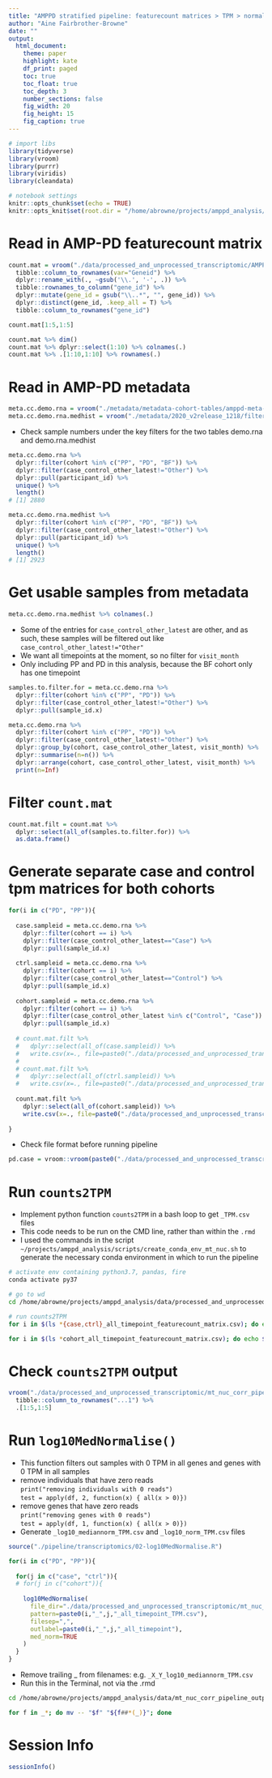 ```yaml
---
title: "AMPPD stratified pipeline: featurecount matrices > TPM > normalisation > generate PEER factors and correlate to metadata"
author: "Aine Fairbrother-Browne"
date: ""
output: 
  html_document:
    theme: paper
    highlight: kate
    df_print: paged
    toc: true
    toc_float: true
    toc_depth: 3
    number_sections: false  
    fig_width: 20
    fig_height: 15
    fig_caption: true
---
```


```r

# import libs
library(tidyverse)
library(vroom)
library(purrr)
library(viridis)
library(cleandata)

# notebook settings 
knitr::opts_chunk$set(echo = TRUE)
knitr::opts_knit$set(root.dir = "/home/abrowne/projects/amppd_analysis/")

```

# Read in AMP-PD featurecount matrix  

```r

count.mat = vroom("./data/processed_and_unprocessed_transcriptomic/AMPPD_featurecounts_dataframe.csv", show_col_types = FALSE) %>%
  tibble::column_to_rownames(var="Geneid") %>% 
  dplyr::rename_with(., ~gsub('\\.', '-', .)) %>% 
  tibble::rownames_to_column("gene_id") %>% 
  dplyr::mutate(gene_id = gsub("\\..*", "", gene_id)) %>%
  dplyr::distinct(gene_id, .keep_all = T) %>%
  tibble::column_to_rownames("gene_id")

count.mat[1:5,1:5]

```

```r

count.mat %>% dim()
count.mat %>% dplyr::select(1:10) %>% colnames(.)
count.mat %>% .[1:10,1:10] %>% rownames(.)

```

# Read in AMP-PD metadata  

```r

meta.cc.demo.rna = vroom("./metadata/metadata-cohort-tables/amppd-meta-cc-demo-rnaseq.csv", show_col_types = FALSE)
meta.cc.demo.rna.medhist = vroom("./metadata/2020_v2release_1218/filtered/amppd-meta-cc-demo-rnaseq-medhist-variable-missing-n=25-filt.csv", show_col_types = FALSE)

```

* Check sample numbers under the key filters for the two tables demo.rna and demo.rna.medhist  

```r

meta.cc.demo.rna %>% 
  dplyr::filter(cohort %in% c("PP", "PD", "BF")) %>% 
  dplyr::filter(case_control_other_latest!="Other") %>% 
  dplyr::pull(participant_id) %>% 
  unique() %>% 
  length()
# [1] 2880

meta.cc.demo.rna.medhist %>% 
  dplyr::filter(cohort %in% c("PP", "PD", "BF")) %>% 
  dplyr::filter(case_control_other_latest!="Other") %>% 
  dplyr::pull(participant_id) %>% 
  unique() %>% 
  length()
# [1] 2923

```

# Get usable samples from metadata  

```r

meta.cc.demo.rna.medhist %>% colnames(.)

```

* Some of the entries for `case_control_other_latest` are other, and as such, these samples will be filtered out like `case_control_other_latest!="Other"`  
* We want all timepoints at the moment, so no filter for `visit_month`  
* Only including PP and PD in this analysis, because the BF cohort only has one timepoint  

```r

samples.to.filter.for = meta.cc.demo.rna %>% 
  dplyr::filter(cohort %in% c("PP", "PD")) %>% 
  dplyr::filter(case_control_other_latest!="Other") %>% 
  dplyr::pull(sample_id.x)

```

```r

meta.cc.demo.rna %>% 
  dplyr::filter(cohort %in% c("PP", "PD")) %>% 
  dplyr::filter(case_control_other_latest!="Other") %>% 
  dplyr::group_by(cohort, case_control_other_latest, visit_month) %>% 
  dplyr::summarise(n=n()) %>% 
  dplyr::arrange(cohort, case_control_other_latest, visit_month) %>% 
  print(n=Inf)

```

# Filter `count.mat`  

```r

count.mat.filt = count.mat %>% 
  dplyr::select(all_of(samples.to.filter.for)) %>% 
  as.data.frame()

```

# Generate separate case and control tpm matrices for both cohorts  

```r

for(i in c("PD", "PP")){
  
  case.sampleid = meta.cc.demo.rna %>% 
    dplyr::filter(cohort == i) %>% 
    dplyr::filter(case_control_other_latest=="Case") %>% 
    dplyr::pull(sample_id.x)
  
  ctrl.sampleid = meta.cc.demo.rna %>% 
    dplyr::filter(cohort == i) %>% 
    dplyr::filter(case_control_other_latest=="Control") %>% 
    dplyr::pull(sample_id.x)
  
  cohort.sampleid = meta.cc.demo.rna %>% 
    dplyr::filter(cohort == i) %>% 
    dplyr::filter(case_control_other_latest %in% c("Control", "Case")) %>% 
    dplyr::pull(sample_id.x)
  
  # count.mat.filt %>%
  #   dplyr::select(all_of(case.sampleid)) %>%
  #   write.csv(x=., file=paste0("./data/processed_and_unprocessed_transcriptomic/",i,"_case_all_timepoint_featurecount_matrix.csv"))
  # 
  # count.mat.filt %>%
  #   dplyr::select(all_of(ctrl.sampleid)) %>%
  #   write.csv(x=., file=paste0("./data/processed_and_unprocessed_transcriptomic/",i,"_ctrl_all_timepoint_featurecount_matrix.csv"))
  
  count.mat.filt %>%
    dplyr::select(all_of(cohort.sampleid)) %>%
    write.csv(x=., file=paste0("./data/processed_and_unprocessed_transcriptomic/",i,"_cohort_all_timepoint_featurecount_matrix.csv"))
  
}

```

* Check file format before running pipeline  

```r

pd.case = vroom::vroom(paste0("./data/processed_and_unprocessed_transcriptomic/PD_case_all_timepoint_featurecount_matrix.csv"))

```


# Run `counts2TPM`  

* Implement python function `counts2TPM` in a bash loop to get `_TPM.csv` files  
* This code needs to be run on the CMD line, rather than within the `.rmd`  
* I used the commands in the script `~/projects/amppd_analysis/scripts/create_conda_env_mt_nuc.sh` to generate the necessary conda environment in which to run the pipeline  

```bash

# activate env containing python3.7, pandas, fire
conda activate py37 

# go to wd
cd /home/abrowne/projects/amppd_analysis/data/processed_and_unprocessed_transcriptomic  

# run counts2TPM
for i in $(ls *{case,ctrl}_all_timepoint_featurecount_matrix.csv); do echo $i; study_label=${i%%_feature*}; python3.7 /home/abrowne/projects/amppd_analysis/pipeline/transcriptomics/01-counts2TPM.py --file_dir="./" --gene_length_dir="/home/abrowne/projects/amppd_analysis/data/amppd_gene_lengths.csv" --pattern=$i --filesep="," --outdir="./mt_nuc_corr_pipeline_output/all_timepoints/" --outlabel=$study_label; done

for i in $(ls *cohort_all_timepoint_featurecount_matrix.csv); do echo $i; study_label=${i%%_feature*}; python3.7 /home/abrowne/projects/amppd_analysis/pipeline/transcriptomics/01-counts2TPM.py --file_dir="./" --gene_length_dir="/home/abrowne/projects/amppd_analysis/data/amppd_gene_lengths.csv" --pattern=$i --filesep="," --outdir="./mt_nuc_corr_pipeline_output/all_timepoints/" --outlabel=$study_label; done

```

# Check `counts2TPM` output  

```r

vroom("./data/processed_and_unprocessed_transcriptomic/mt_nuc_corr_pipeline_output/all_timepoints/PD_ctrl_all_timepoint_TPM.csv", show_col_types = FALSE) %>% 
  tibble::column_to_rownames("...1") %>% 
  .[1:5,1:5]

```

# Run `log10MedNormalise()`  

* This function filters out samples with 0 TPM in all genes and genes with 0 TPM in all samples  
* remove individuals that have zero reads  
`print("removing individuals with 0 reads")`  
`test = apply(df, 2, function(x) { all(x > 0)})`  
* remove genes that have zero reads  
`print("removing genes with 0 reads")`  
`test = apply(df, 1, function(x) { all(x > 0)})`    
* Generate `_log10_mediannorm_TPM.csv` and `_log10_norm_TPM.csv` files  


```r

source("./pipeline/transcriptomics/02-log10MedNormalise.R")

for(i in c("PD", "PP")){ 
  
  for(j in c("case", "ctrl")){
  # for(j in c("cohort")){
    
    log10MedNormalise(
      file_dir="./data/processed_and_unprocessed_transcriptomic/mt_nuc_corr_pipeline_output/all_timepoints/", 
      pattern=paste0(i,"_",j,"_all_timepoint_TPM.csv"), 
      filesep=",", 
      outlabel=paste0(i,"_",j,"_all_timepoint"), 
      med_norm=TRUE
    )
  }
}

```

* Remove trailing _ from filenames: e.g. `_X_Y_log10_mediannorm_TPM.csv`  
* Run this in the Terminal, not via the .rmd   

```bash

cd /home/abrowne/projects/amppd_analysis/data/mt_nuc_corr_pipeline_output/

for f in _*; do mv -- "$f" "${f##*(_)}"; done

```

# Session Info

```r
sessionInfo()
```


